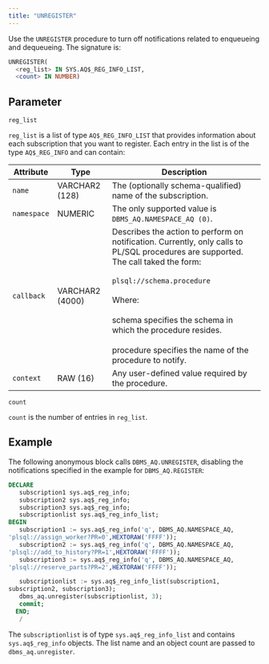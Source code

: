 ```yaml
---
title: "UNREGISTER"
---
```


Use the `UNREGISTER` procedure to turn off notifications related to enqueueing and dequeueing. The signature is:

```sql
UNREGISTER(
  <reg_list> IN SYS.AQ$_REG_INFO_LIST,
  <count> IN NUMBER)
```

## Parameter

`reg_list`

   `reg_list` is a list of type `AQ$_REG_INFO_LIST` that provides information about each subscription that you want to register. Each entry in the list is of the type `AQ$_REG_INFO` and can contain:

<div class="tabularcolumns">

</div>

| Attribute   | Type            | Description                                                                                                                                                                                                                                                                                                                                                                 |
| ----------- | --------------- | --------------------------------------------------------------------------------------------------------------------------------------------------------------------------------------------------------------------------------------------------------------------------------------------------------------------------------------------------------------------------- |
| `name`      | VARCHAR2 (128)  | The (optionally schema-qualified) name of the subscription.                                                                                                                                                                                                                                                                                                                 |
| `namespace` | NUMERIC         | The only supported value is `DBMS_AQ.NAMESPACE_AQ (0)`.                                                                                                                                                                                                                                                                                                                      |
| `callback`  | VARCHAR2 (4000) | Describes the action to perform on notification. Currently, only calls to PL/SQL procedures are supported. The call taked the form:<br /><br />`plsql://schema.procedure` <br /><br />Where:<br /><br />schema specifies the schema in which the procedure resides.<br /><br />procedure specifies the name of the procedure to notify.     |
| `context`   | RAW (16)        | Any user-defined value required by the procedure.                                                                                                                                                                                                                                                                                                                           |

`count`

 `count` is the number of entries in `reg_list`.

## Example

The following anonymous block calls `DBMS_AQ.UNREGISTER`, disabling the notifications specified in the example for `DBMS_AQ.REGISTER`:

```sql
DECLARE
   subscription1 sys.aq$_reg_info;
   subscription2 sys.aq$_reg_info;
   subscription3 sys.aq$_reg_info;
   subscriptionlist sys.aq$_reg_info_list;
BEGIN
   subscription1 := sys.aq$_reg_info('q', DBMS_AQ.NAMESPACE_AQ,
'plsql://assign_worker?PR=0',HEXTORAW('FFFF'));
   subscription2 := sys.aq$_reg_info('q', DBMS_AQ.NAMESPACE_AQ,
'plsql://add_to_history?PR=1',HEXTORAW('FFFF'));
   subscription3 := sys.aq$_reg_info('q', DBMS_AQ.NAMESPACE_AQ,
'plsql://reserve_parts?PR=2',HEXTORAW('FFFF'));

   subscriptionlist := sys.aq$_reg_info_list(subscription1,
subscription2, subscription3);
   dbms_aq.unregister(subscriptionlist, 3);
   commit;
  END;
   /
```

The `subscriptionlist` is of type `sys.aq$_reg_info_list` and contains `sys.aq$_reg_info` objects. The list name and an object count are passed to `dbms_aq.unregister`.
